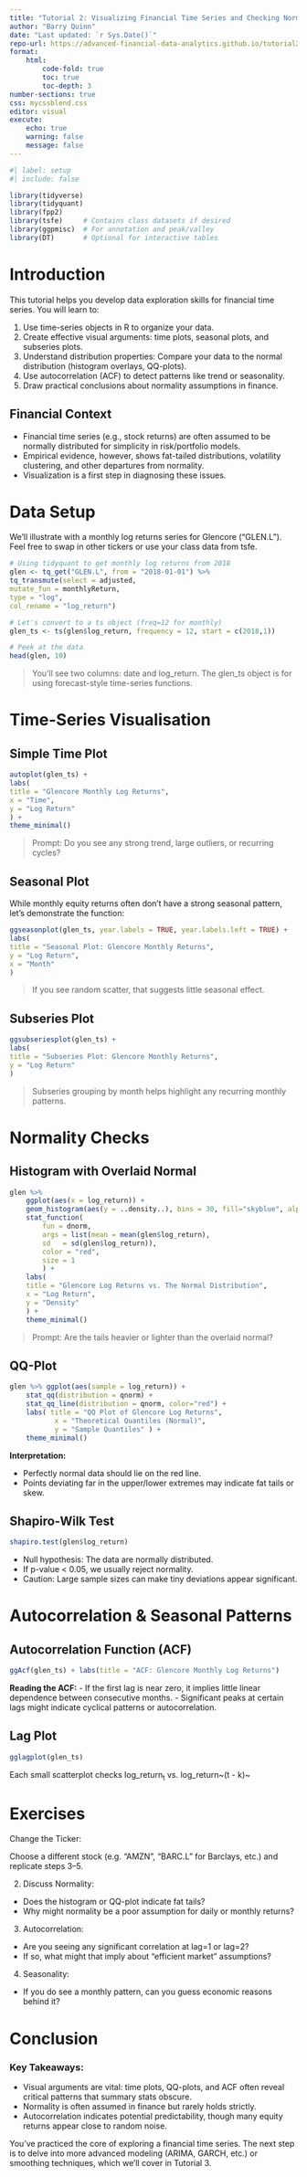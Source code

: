 ```yaml
---
title: "Tutorial 2: Visualizing Financial Time Series and Checking Normality"
author: "Barry Quinn"
date: "Last updated: `r Sys.Date()`"
repo-url: https://advanced-financial-data-analytics.github.io/tutorial2/
format:
    html:
        code-fold: true
        toc: true
        toc-depth: 3
number-sections: true
css: mycssblend.css
editor: visual
execute:
    echo: true
    warning: false  
    message: false
---
```


```r
#| label: setup
#| include: false

library(tidyverse)
library(tidyquant)
library(fpp2)
library(tsfe)     # Contains class datasets if desired
library(ggpmisc)  # For annotation and peak/valley
library(DT)       # Optional for interactive tables
```

# Introduction

This tutorial helps you develop data exploration skills for financial time series. You will learn to: 

1. Use time-series objects in R to organize your data. 
2. Create effective visual arguments: time plots, seasonal plots, and subseries plots. 
3. Understand distribution properties: Compare your data to the normal distribution (histogram overlays, QQ-plots). 
4. Use autocorrelation (ACF) to detect patterns like trend or seasonality. 
5. Draw practical conclusions about normality assumptions in finance.

## Financial Context

- Financial time series (e.g., stock returns) are often assumed to be normally distributed for simplicity in risk/portfolio models. 
- Empirical evidence, however, shows fat-tailed distributions, volatility clustering, and other departures from normality. 
- Visualization is a first step in diagnosing these issues.

# Data Setup

We'll illustrate with a monthly log returns series for Glencore ("GLEN.L"). Feel free to swap in other tickers or use your class data from tsfe.

```r
# Using tidyquant to get monthly log returns from 2018
glen <- tq_get("GLEN.L", from = "2018-01-01") %>%
tq_transmute(select = adjusted,
mutate_fun = monthlyReturn,
type = "log",
col_rename = "log_return")

# Let's convert to a ts object (freq=12 for monthly)
glen_ts <- ts(glen$log_return, frequency = 12, start = c(2018,1))

# Peek at the data
head(glen, 10)
```

> You'll see two columns: date and log_return. The glen_ts object is for using forecast-style time-series functions.

# Time-Series Visualisation

## Simple Time Plot

```r
autoplot(glen_ts) +
labs(
title = "Glencore Monthly Log Returns",
x = "Time",
y = "Log Return"
) +
theme_minimal()
```

> Prompt: Do you see any strong trend, large outliers, or recurring cycles?

## Seasonal Plot

While monthly equity returns often don't have a strong seasonal pattern, let's demonstrate the function:

```r
ggseasonplot(glen_ts, year.labels = TRUE, year.labels.left = TRUE) +
labs(
title = "Seasonal Plot: Glencore Monthly Returns",
y = "Log Return",
x = "Month"
)
```

> If you see random scatter, that suggests little seasonal effect.

## Subseries Plot

```r
ggsubseriesplot(glen_ts) +
labs(
title = "Subseries Plot: Glencore Monthly Returns",
y = "Log Return"
)
```

> Subseries grouping by month helps highlight any recurring monthly patterns.

# Normality Checks

## Histogram with Overlaid Normal

```r
glen %>%
    ggplot(aes(x = log_return)) +
    geom_histogram(aes(y = ..density..), bins = 30, fill="skyblue", alpha = 0.8) +
    stat_function(
        fun = dnorm,
        args = list(mean = mean(glen$log_return),
        sd   = sd(glen$log_return)),
        color = "red",
        size = 1
        ) +
    labs(
    title = "Glencore Log Returns vs. The Normal Distribution",
    x = "Log Return",
    y = "Density"
    ) +
    theme_minimal()
```

> Prompt: Are the tails heavier or lighter than the overlaid normal?

## QQ-Plot

```r
glen %>% ggplot(aes(sample = log_return)) + 
    stat_qq(distribution = qnorm) + 
    stat_qq_line(distribution = qnorm, color="red") + 
    labs( title = "QQ Plot of Glencore Log Returns", 
           x = "Theoretical Quantiles (Normal)", 
           y = "Sample Quantiles" ) + 
    theme_minimal()
```


**Interpretation:** 

- Perfectly normal data should lie on the red line. 
- Points deviating far in the upper/lower extremes may indicate fat tails or skew.

## Shapiro-Wilk Test

```r
shapiro.test(glen$log_return)
```

- Null hypothesis: The data are normally distributed. 
- If p-value \< 0.05, we usually reject normality. 
- Caution: Large sample sizes can make tiny deviations appear significant.

# Autocorrelation & Seasonal Patterns

## Autocorrelation Function (ACF)

```r
ggAcf(glen_ts) + labs(title = "ACF: Glencore Monthly Log Returns")
```

**Reading the ACF:** 
- If the first lag is near zero, it implies little linear dependence between consecutive months. 
- Significant peaks at certain lags might indicate cyclical patterns or autocorrelation.

## Lag Plot

```r
gglagplot(glen_ts)
```

Each small scatterplot checks log_return~t~ vs. log_return~(t - k)~

# Exercises

Change the Ticker: 

Choose a different stock (e.g. "AMZN", "BARC.L" for Barclays, etc.) and replicate steps 3–5. 

2. Discuss Normality: 
- Does the histogram or QQ-plot indicate fat tails? 
- Why might normality be a poor assumption for daily or monthly returns? 

3. Autocorrelation: 
- Are you seeing any significant correlation at lag=1 or lag=2? 
- If so, what might that imply about "efficient market" assumptions? 

4. Seasonality:
- If you do see a monthly pattern, can you guess economic reasons behind it?

# Conclusion

:::{.callout-tip}
### Key Takeaways: 
- Visual arguments are vital: time plots, QQ-plots, and ACF often reveal critical patterns that summary stats obscure. 
- Normality is often assumed in finance but rarely holds strictly. 
- Autocorrelation indicates potential predictability, though many equity returns appear close to random noise.

You've practiced the core of exploring a financial time series. The next step is to delve into more advanced modeling (ARIMA, GARCH, etc.) or smoothing techniques, which we'll cover in Tutorial 3.
:::
